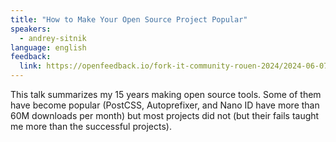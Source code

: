 ```yaml
---
title: "How to Make Your Open Source Project Popular"
speakers:
  - andrey-sitnik
language: english
feedback:
  link: https://openfeedback.io/fork-it-community-rouen-2024/2024-06-07/38GH3p4CustoJ5tAxFNi
---
```


This talk summarizes my 15 years making open source tools. Some of them have become popular (PostCSS, Autoprefixer, and Nano ID have more than 60M downloads per month) but most projects did not (but their fails taught me more than the successful projects).
